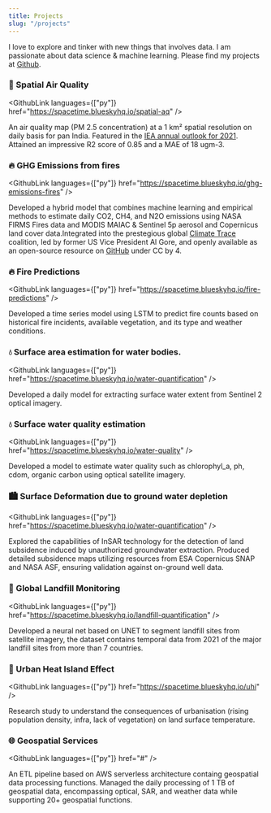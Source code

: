 ```yaml
---
title: Projects
slug: "/projects"
---
```



I love to explore and tinker with new things that involves data. I am passionate about data science & machine learning. Please find my projects at [Github](https://github.com/saheelBreezo).

### 🍃  Spatial Air Quality

<GithubLink
  languages={["py"]}
  href="https://spacetime.blueskyhq.io/spatial-aq"
/>

An air quality map (PM 2.5 concentration) at a 1 km² spatial resolution on daily basis for pan India. Featured in the [IEA
annual outlook for 2021](https://www.iea.org/reports/india-energy-outlook-2021). Attained an impressive R2 score of 0.85 and a MAE of 18 ugm-3.

### 🔥 GHG Emissions from fires

<GithubLink
  languages={["py"]}
  href="https://spacetime.blueskyhq.io/ghg-emissions-fires"
/>

Developed a hybrid model that combines machine learning and empirical methods to estimate daily CO2, CH4, and N2O emissions using NASA FIRMS Fires data and MODIS MAIAC & Sentinel 5p aerosol and Copernicus land cover data.Integrated into the prestegious global [Climate Trace](https://climatetrace.org/) coalition, led by former US Vice President Al Gore, and openly available
as an open-source resource on [GitHub](https://github.com/Blueskyanalytics/ghg-emissions/) under CC by 4.

### 🔥 Fire Predictions

<GithubLink
  languages={["py"]}
  href="https://spacetime.blueskyhq.io/fire-predictions"
/>

Developed a time series model using LSTM to predict fire counts based on historical fire incidents, available vegetation, and its type and weather conditions.

### 💧 Surface area estimation for water bodies. 

<GithubLink
  languages={["py"]}
  href="https://spacetime.blueskyhq.io/water-quantification"
/>

Developed a daily model for extracting surface water extent from Sentinel 2 optical imagery.

### 💧 Surface water quality estimation 

<GithubLink
  languages={["py"]}
  href="https://spacetime.blueskyhq.io/water-quality"
/>

Developed a model to estimate water quality such as chlorophyl_a, ph, cdom, organic carbon using optical satellite imagery.

### 🏙 Surface Deformation due to ground water depletion

<GithubLink
  languages={["py"]}
  href="https://spacetime.blueskyhq.io/water-quantification"
/>

Explored the capabilities of InSAR technology for the detection of land subsidence induced by unauthorized groundwater
extraction. Produced detailed subsidence maps utilizing resources from ESA Copernicus SNAP and NASA ASF, ensuring
validation against on-ground well data.

### 🍂 Global Landfill Monitoring

<GithubLink
  languages={["py"]}
  href="https://spacetime.blueskyhq.io/landfill-quantification"
/>

Developed a neural net based on UNET to segment landfill sites from satellite imagery, the dataset contains temporal data from 2021 of the major landfill sites from more than 7 countries.

### 🌇 Urban Heat Island Effect

<GithubLink
  languages={["py"]}
  href="https://spacetime.blueskyhq.io/uhi"
/>

Research study to understand the consequences of urbanisation (rising population density, infra, lack of vegetation) on land surface temperature.

### 🌐 Geospatial Services
<GithubLink
  languages={["py"]}
  href="#"
/>

An ETL pipeline based on AWS serverless architecture containg geospatial data processing functions. Managed the daily processing of 1 TB of geospatial data, encompassing optical, SAR, and weather data while supporting
20+ geospatial functions.